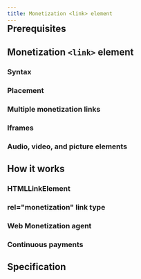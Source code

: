 ```yaml
---
title: Monetization <link> element
---
```



<Badge text='HTML DOM API' style='position: relative; top:-30px;' />

<Overview />

## Prerequisites

<Prereqs />

## Monetization `<link>` element

### Syntax

<Syntax />

### Placement

<Placement />

### Multiple monetization links

<MultiLink />

### Iframes

<Iframes />

### Audio, video, and picture elements

<Media />

## How it works

### HTMLLinkElement

<HowHtml />

### rel="monetization" link type

<HowRel />

### Web Monetization agent

<HowAgent />

### Continuous payments

<ContPayments />

## Specification

<Specification anchor='link-type-monetization' />

